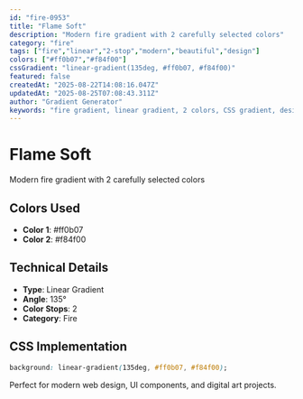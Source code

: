 ```yaml
---
id: "fire-0953"
title: "Flame Soft"
description: "Modern fire gradient with 2 carefully selected colors"
category: "fire"
tags: ["fire","linear","2-stop","modern","beautiful","design"]
colors: ["#ff0b07","#f84f00"]
cssGradient: "linear-gradient(135deg, #ff0b07, #f84f00)"
featured: false
createdAt: "2025-08-22T14:08:16.047Z"
updatedAt: "2025-08-25T07:08:43.311Z"
author: "Gradient Generator"
keywords: "fire gradient, linear gradient, 2 colors, CSS gradient, design, #ff0b07, #f84f00"
---
```


# Flame Soft

Modern fire gradient with 2 carefully selected colors

## Colors Used
- **Color 1**: #ff0b07
- **Color 2**: #f84f00

## Technical Details
- **Type**: Linear Gradient
- **Angle**: 135°
- **Color Stops**: 2
- **Category**: Fire

## CSS Implementation
```css
background: linear-gradient(135deg, #ff0b07, #f84f00);
```

Perfect for modern web design, UI components, and digital art projects.
